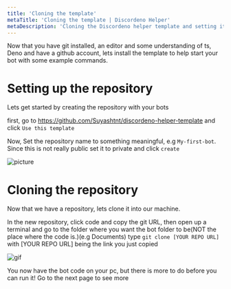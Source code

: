 ```yaml
---
title: 'Cloning the template'
metaTitle: 'Cloning the template | Discordeno Helper'
metaDescription: 'Cloning the Discordeno helper template and setting it up'
---
```


Now that you have git installed, an editor and some understanding of ts, Deno and have a github account, lets install the template to help start your bot with some example commands.

# Setting up the repository

Lets get started by creating the repository with your bots

first, go to <https://github.com/Suyashtnt/discordeno-helper-template> and click `Use this template`

Now, Set the repository name to something meaningful, e.g `My-first-bot`. Since this is not really public set it to private and click `create`

![picture](https://i.imgur.com/4j7CsW6.png)

# Cloning the repository

Now that we have a repository, lets clone it into our machine.

In the new repository, click code and copy the git URL, then open up a terminal and go to the folder where you want the bot folder to be(NOT the place where the code is.)(e.g Documents) type `git clone [YOUR REPO URL]` with [YOUR REPO URL] being the link you just copied

![gif](https://i.imgur.com/3pIAbkT.gif)

You now have the bot code on your pc, but there is more to do before you can run it! Go to the next page to see more
